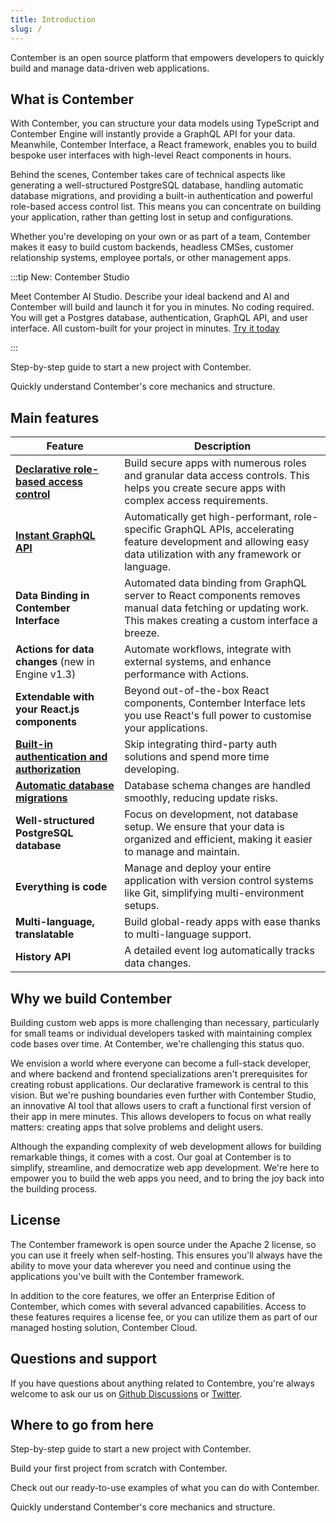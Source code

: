 ```yaml
---
title: Introduction
slug: /
---
```



Contember is an open source platform that empowers developers to quickly build and manage data-driven web applications.

## What is Contember

With Contember, you can structure your data models using TypeScript and Contember Engine will instantly provide a GraphQL API for your data. Meanwhile, Contember Interface, a React framework, enables you to build bespoke user interfaces with high-level React components in hours.

Behind the scenes, Contember takes care of technical aspects like generating a well-structured PostgreSQL database, handling automatic database migrations, and providing a built-in authentication and powerful role-based access control list. This means you can concentrate on building your application, rather than getting lost in setup and configurations.

Whether you're developing on your own or as part of a team, Contember makes it easy to build custom backends, headless CMSes, customer relationship systems, employee portals, or other management apps.

:::tip New: Contember Studio

Meet Contember AI Studio. Describe your ideal backend and AI and Contember will build and launch it for you in minutes. No coding required. You will get a Postgres database, authentication, GraphQL API, and user interface. All custom-built for your project in minutes. [Try it today](https://www.contember.com/open/studio)

:::

<DocsCards>
  <DocsCard header="Installation Guide" href="/intro/installation">
    <p>Step-by-step guide to start a new project with Contember.</p>
  </DocsCard>

  <DocsCard header="How Contember works" href="/intro/how-it-works">
    <p>Quickly understand Contember's core mechanics and structure.</p>
  </DocsCard>
</DocsCards>

## Main features

| Feature | Description |
|---|---|
| **[Declarative role-based access control](/reference/engine/schema/acl.md)** | Build secure apps with numerous roles and granular data access controls. This helps you create secure apps with complex access requirements. |
| **[Instant GraphQL API](/reference/engine/content/overview.md)** | Automatically get high-performant, role-specific GraphQL APIs, accelerating feature development and allowing easy data utilization with any framework or language. |
| **Data Binding in Contember Interface** | Automated data binding from GraphQL server to React components removes manual data fetching or updating work. This makes creating a custom interface a breeze. |
| **Actions for data changes** (new in Engine v1.3) | Automate workflows, integrate with external systems, and enhance performance with Actions. |
| **Extendable with your React.js components** | Beyond out-of-the-box React components, Contember Interface lets you use React's full power to customise your applications. |
| **[Built-in authentication and authorization](/reference/engine/tenant/overview.md)** | Skip integrating third-party auth solutions and spend more time developing. |
| **[Automatic database migrations](/reference/engine/migrations/overview.md)** | Database schema changes are handled smoothly, reducing update risks. |
| **Well-structured PostgreSQL database** | Focus on development, not database setup. We ensure that your data is organized and efficient, making it easier to manage and maintain. |
| **Everything is code** | Manage and deploy your entire application with version control systems like Git, simplifying multi-environment setups. |
| **Multi-language, translatable** | Build global-ready apps with ease thanks to multi-language support. |
| **History API** | A detailed event log automatically tracks data changes. |

## Why we build Contember

Building custom web apps is more challenging than necessary, particularly for small teams or individual developers tasked with maintaining complex code bases over time. At Contember, we're challenging this status quo.

We envision a world where everyone can become a full-stack developer, and where backend and frontend specializations aren't prerequisites for creating robust applications. Our declarative framework is central to this vision. But we're pushing boundaries even further with Contember Studio, an innovative AI tool that allows users to craft a functional first version of their app in mere minutes. This allows developers to focus on what really matters: creating apps that solve problems and delight users.

Although the expanding complexity of web development allows for building remarkable things, it comes with a cost. Our goal at Contember is to simplify, streamline, and democratize web app development. We're here to empower you to build the web apps you need, and to bring the joy back into the building process.

## License

The Contember framework is open source under the Apache 2 license, so you can use it freely when self-hosting. This ensures you'll always have the ability to move your data wherever you need and continue using the applications you've built with the Contember framework.

In addition to the core features, we offer an Enterprise Edition of Contember, which comes with several advanced capabilities. Access to these features requires a license fee, or you can utilize them as part of our managed hosting solution, Contember Cloud.

## Questions and support

If you have questions about anything related to Contembre, you're always welcome to ask our us on [Github Discussions](https://github.com/orgs/contember/discussions) or [Twitter](https://twitter.com/contember).

## Where to go from here

<DocsCards>
  <DocsCard header="Installation Guide" href="/intro/installation">
    <p>Step-by-step guide to start a new project with Contember.</p>
  </DocsCard>

  <DocsCard header="Quickstart" href="/intro/quickstart">
    <p>Build your first project from scratch with Contember.</p>
  </DocsCard>

  <DocsCard header="Starter Kits" href="https://github.com/contember/starter-kits">
    <p>Check out our ready-to-use examples of what you can do with Contember.</p>
  </DocsCard>

  <DocsCard header="How Contember works" href="/intro/how-it-works">
    <p>Quickly understand Contember's core mechanics and structure.</p>
  </DocsCard>
</DocsCards>
